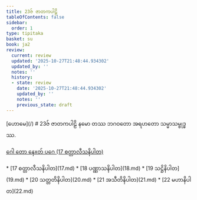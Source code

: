 ```yaml
---
title: 23ဇ် ဇာတကပါဠိ
tableOfContents: false
sidebar:
  order: 1
type: tipitaka
basket: su
book: ja2
review:
  current: review
  updated: '2025-10-27T21:48:44.934302'
  updated_by: ''
  notes: ''
  history:
  - state: review
    date: '2025-10-27T21:48:44.934302'
    updated_by: ''
    notes: ''
    previous_state: draft
---
```



<ReviewStatus review={frontmatter.review} showDetails={true} />

<HypothesisAnnotation frontmatter={frontmatter} />

<Paragraph type="center" book="ja2">
[ဟောမေ](/)
</Paragraph>

<Paragraph type="center" book="ja2">
# 23ဇ် ဇာတကပါဠိ
</Paragraph>

<Paragraph number="1" book="ja2">
နမော တဿ ဘဂဝတော အရဟတော သမ္မာသမ္ဗုဒ္ဓဿ.

[ဂေါ တော နေxတ် ပဂေ (17 စတ္တာလီသနိပါတ)](17.md)



</Paragraph>

<TableOfContents book="ja2" section="23">
* [17 စတ္တာလီသနိပါတ](17.md)
* [18 ပဏ္ဏာသနိပါတ](18.md)
* [19 သဋ္ဌိနိပါတ](19.md)
* [20 သတ္တတိနိပါတ](20.md)
* [21 အသီတိနိပါတ](21.md)
* [22 မဟာနိပါတ](22.md)
</TableOfContents>